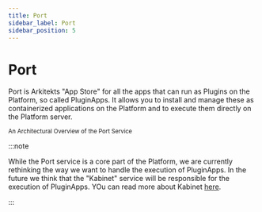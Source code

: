```yaml
---
title: Port
sidebar_label: Port
sidebar_position: 5
---
```



# Port

Port is Arkitekts "App Store" for all the apps that can run as Plugins on the Platform, so called
PluginApps. It allows you to install
and manage these as containerized applications on the Platform and to execute them directly on the
Platform server.



<div className="mt-2 p-6 w-full">
<Image img={port} />

<div className="text-gray-400 mb-2">
  <small>
    An Architectural Overview of the Port Service
  </small>
</div>
</div>

:::note

While the Port service is a core part of the Platform, we are currently rethinking the way we want
to handle the execution of PluginApps. In the future we think that the "Kabinet" service will be
responsible for the execution of PluginApps. YOu can read more about Kabinet [here](/docs/services/next/kabinet).

:::